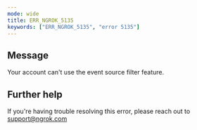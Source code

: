 ```yaml
---
mode: wide
title: ERR_NGROK_5135
keywords: ["ERR_NGROK_5135", "error 5135"]
---
```


## Message

Your account can't use the event source filter feature.

## Further help

If you're having trouble resolving this error, please reach out to [support@ngrok.com](mailto:support@ngrok.com?subject=Help%20with%20ERR_NGROK_5135)
